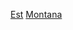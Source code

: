 {{United States topic|prefix=:Category:各年|suffix=建立}}
[[Category:各年蒙大拿州|Est]]
[[Category:在美国各州成立|Montana]]